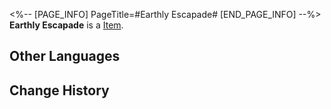 <%-- [PAGE_INFO]
PageTitle=#Earthly Escapade#
[END_PAGE_INFO] --%>
{{Item Infobox
|id          = 23021
|image       = Item Earthly Escapade.png
|type        = 
|invCategory = Light Cone
|rarity      = 5
|effect      = Light Cone for the Path of {{Color|h|Harmony}}. The Light Cone ability is only effective for characters of this Path.
|description = Just as fireworks can flicker, she too can shift between ten different colors in a minute.<br /><br />When the light show nears its end, she sits high above, regarding the bustling masses beneath her feet with boredom.<br />Thoughts flow and vanish, and slyness circulates across myriad eyes like a dancing kaleidoscope.<br />''"I've made my decision. This is how we're going to have fun today!"''
}}
{{Description|Bouncing and hopping, she glides through the crowds, her golden-red tail flitting in and out of sight.<br />''"Keep up! The brightest fireworks are just about to begin!"''}}
'''Earthly Escapade''' is a [[Item]].

==Other Languages==
{{Other Languages
|en   = Earthly Escapade
|zhs  = 游戏尘寰
|zht  = 遊戲塵寰
|ja   = {{Rubi|人生|じんせい}}は{{Rubi|遊|あそ}}び
|ko   = 속세에서의 유희
|es   = Mundo de juegos
|fr   = Escapade terrestre
|ru   = Мирские шалости
|th   = Earthly Escapade
|vi   = Trò Đùa Trần Thế
|de   = Eskapade auf Erden
|id   = Earthly Escapade
|pt   = Fuga Terrena
}}

==Change History==
{{Change History|2.0}}